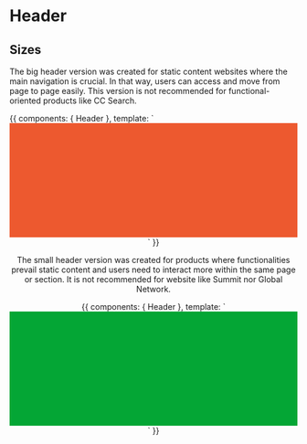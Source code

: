 
<Meta title="Patterns/Header" />

# Header

## Sizes

The big header version was created for static content websites where the main navigation is crucial. In that way, users
can access and move from page to page easily. This version is not recommended for functional-oriented products like
CC Search.

<Preview>
  <Story name="Big" height="350px">{{
 components: { Header },
  template: `
    <Header size="350px" bgColor="rgb(237, 89, 47)"/>
    <div style="background-color: rgb(237, 89, 47); height: 200px;"></div>`
    }}</Story>
</Preview>

The small header version was created for products where functionalities prevail static content and users need to
interact more within the same page or section. It is not recommended for website like Summit nor Global Network.

<Preview>
  <Story name="Small" height="320px">{{
 components: { Header },
  template: `
    <Header size="350px" bgColor="rgb(4, 166, 53)"/>
    <div style="background-color: rgb(4, 166, 53); height: 200px;"></div>`
    }}</Story>
</Preview>